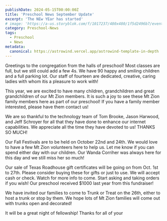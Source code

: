 ```yaml
---
publishDate: 2024-05-15T00:00:00Z
title: 'Preschool News September Update'
excerpt: 'The NEw YEar has started'
# image: 'https://a-us.storyblok.com/f/1017237/480x480/1f5d2496b7/events-icon-marketing.jpg'
category: Preschool-News
tags:
  - Preschool
  - News
metadata:
  canonical: https://astrowind.vercel.app/astrowind-template-in-depth
---
```



Greetings to the congregation from the halls of preschool! Most classes are full, but we still could add a few 4s. We have 90 happy and smiling children and a full parking lot. Our staff of fourteen are dedicated, creative, caring ladies with whom itis a pleasure to work with!

This year, we are excited to have many children, grandchildren and great grandchildren of our Mt Zion members. It is such a joy to see these Mt Zion family members here as part of our preschool! If you have a family member interested, please have them contact us!

We are so thankful to the technology team of Tom Brooke, Jason Harwood, and Jeff Schroyer for all that they have done to enhance our internet capabilities. We appreciate all the time they have devoted to us! THANKS SO MUCH!

Our Fall Festivals are to be held on October 22nd and 24th. We would love to have a few Mt Zion volunteers here to help us. Let me know if you can spend either day with our children. Our Wanda Corriher was always here for this day and we still miss her so much!

Our sale of Texas Roadhouse gift certificates will be going on from Oct. 1st to 27th. Please consider buying these for gifts or just to use. We will accept cash or check. Watch for more info to come. Start asking and taking orders if you wish! Our preschool received $1000 last year from this fundraiser! 

We have invited our families to come to Trunk or Treat on the 26th, either to host a trunk or stop by them. We hope lots of Mt Zion families will come out with trunks open and decorated! 

It will be a great night of fellowship! Thanks for all of your



